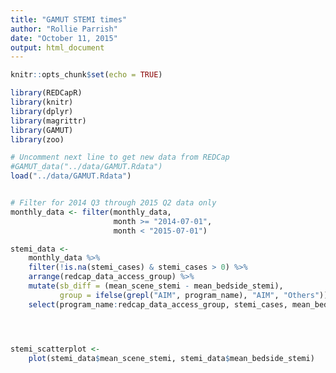 ```yaml
---
title: "GAMUT STEMI times"
author: "Rollie Parrish"
date: "October 11, 2015"
output: html_document
---
```


```r
knitr::opts_chunk$set(echo = TRUE)

library(REDCapR)
library(knitr)
library(dplyr)
library(magrittr)
library(GAMUT)
library(zoo)

# Uncomment next line to get new data from REDCap
#GAMUT_data("../data/GAMUT.Rdata")
load("../data/GAMUT.Rdata")


# Filter for 2014 Q3 through 2015 Q2 data only
monthly_data <- filter(monthly_data,
                       month >= "2014-07-01",
                       month < "2015-07-01")

stemi_data <- 
    monthly_data %>%
    filter(!is.na(stemi_cases) & stemi_cases > 0) %>%
    arrange(redcap_data_access_group) %>%
    mutate(sb_diff = (mean_scene_stemi - mean_bedside_stemi), 
           group = ifelse(grepl("AIM", program_name), "AIM", "Others")) %>%
    select(program_name:redcap_data_access_group, stemi_cases, mean_bedside_stemi, mean_scene_stemi, sb_diff, group)





```

```r

stemi_scatterplot <- 
    plot(stemi_data$mean_scene_stemi, stemi_data$mean_bedside_stemi)




```


